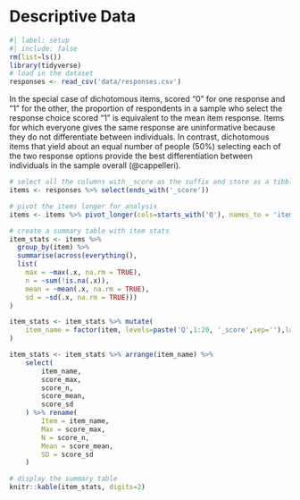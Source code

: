 # Descriptive Data

```r
#| label: setup
#| include: false
rm(list=ls())
library(tidyverse)
# load in the dataset
responses <- read_csv('data/responses.csv')
```

In the special case of dichotomous items, scored “0” for one response and “1” for the other, the proportion of respondents in a sample who select the response choice scored “1” is equivalent to the mean item response. Items for which everyone gives the same response are uninformative because they do not differentiate between individuals. In contrast, dichotomous items that yield about an equal number of people (50%) selecting each of the two response options provide the best differentiation between individuals in the sample overall (@cappelleri).

```r
# select all the columns with _score as the suffix and store as a tibble
items <- responses %>% select(ends_with('_score'))

# pivot the items longer for analysis
items <- items %>% pivot_longer(cols=starts_with('Q'), names_to = 'item', values_to = 'score')

# create a summary table with item stats
item_stats <- items %>% 
  group_by(item) %>%
  summarise(across(everything(), 
  list(
    max = ~max(.x, na.rm = TRUE),
    n = ~sum(!is.na(.x)),
    mean = ~mean(.x, na.rm = TRUE),
    sd = ~sd(.x, na.rm = TRUE)))
)

item_stats <- item_stats %>% mutate(
    item_name = factor(item, levels=paste('Q',1:20, '_score',sep=''),labels = paste0('Q',1:20),ordered = TRUE)
)

item_stats <- item_stats %>% arrange(item_name) %>%
    select(
        item_name,
        score_max,
        score_n,
        score_mean,
        score_sd
    ) %>% rename(
        Item = item_name,
        Max = score_max,
        N = score_n,
        Mean = score_mean,
        SD = score_sd
    )

# display the summary table
knitr::kable(item_stats, digits=2)
```


```r
```